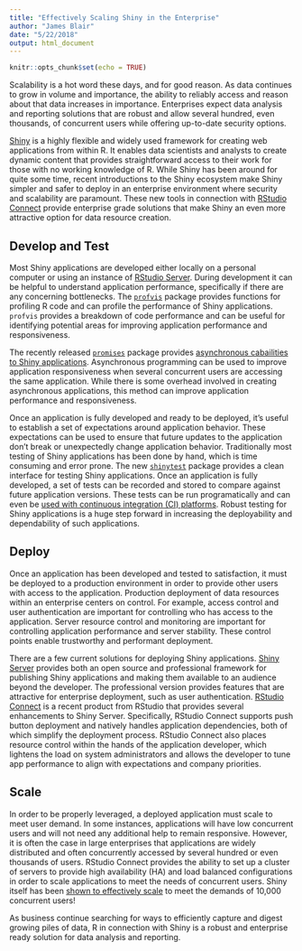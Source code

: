 ```yaml
---
title: "Effectively Scaling Shiny in the Enterprise"
author: "James Blair"
date: "5/22/2018"
output: html_document
---
```


```r
knitr::opts_chunk$set(echo = TRUE)
```

Scalability is a hot word these days, and for good reason. As data continues to grow in volume and importance, the ability to reliably access and reason about that data increases in importance. Enterprises expect data analysis and reporting solutions that are robust and allow several hundred, even thousands, of concurrent users while offering up-to-date security options.

[Shiny](http://shiny.rstudio.com/) is a highly flexible and widely used framework for creating web applications from within R. It enables data scientists and analysts to create dynamic content that provides straightforward access to their work for those with no working knowledge of R. While Shiny has been around for quite some time, recent introductions to the Shiny ecosystem make Shiny simpler and safer to deploy in an enterprise environment where security and scalability are paramount. These new tools in connection with [RStudio Connect](https://www.rstudio.com/products/connect/) provide enterprise grade solutions that make Shiny an even more attractive option for data resource creation.

## Develop and Test
Most Shiny applications are developed either locally on a personal computer or using an instance of [RStudio Server](https://www.rstudio.com/products/rstudio/#Server). During development it can be helpful to understand application performance, specifically if there are any concerning bottlenecks. The [`profvis`](https://rstudio.github.io/profvis/examples.html#example-3---profiling-a-shiny-application) package provides functions for profiling R code and can profile the performance of Shiny applications. `profvis` provides a breakdown of code performance and can be useful for identifying potential areas for improving application performance and responsiveness.

The recently released [`promises`](https://rstudio.github.io/promises/index.html) package provides [asynchronous cabailities to Shiny applications](https://rstudio.github.io/promises/articles/shiny.html). Asynchronous programming can be used to improve application responsiveness when several concurrent users are accessing the same application. While there is some overhead involved in creating asynchronous applications, this method can improve application performance and responsiveness.

Once an application is fully developed and ready to be deployed, it's useful to establish a set of expectations around application behavior. These expectations can be used to ensure that future updates to the application don't break or unexpectedly change application behavior. Traditionally most testing of Shiny applications has been done by hand, which is time consuming and error prone. The new [`shinytest`](https://rstudio.github.io/shinytest/articles/shinytest.html) package provides a clean interface for testing Shiny applications. Once an application is fully developed, a set of tests can be recorded and stored to compare against future application versions. These tests can be run programatically and can even be [used with continuous integration (CI) platforms](https://rstudio.github.io/shinytest/articles/ci.html). Robust testing for Shiny applications is a huge step forward in increasing the deployability and dependability of such applications.

## Deploy
Once an application has been developed and tested to satisfaction, it must be deployed to a production environment in order to provide other users with access to the application. Production deployment of data resources within an enterprise centers on control. For example, access control and user authentication are important for controlling who has access to the application. Server resource control and monitoring are important for controlling application performance and server stability. These control points enable trustworthy and performant deployment.

There are a few current solutions for deploying Shiny applications. [Shiny Server](https://www.rstudio.com/products/shiny/shiny-server/) provides both an open source and professional framework for publishing Shiny applications and making them available to an audience beyond the developer. The professional version provides features that are attractive for enterprise deployment, such as user authentication. [RStudio Connect](https://www.rstudio.com/products/connect/) is a recent product from RStudio that provides several enhancements to Shiny Server. Specifically, RStudio Connect supports push button deployment and natively handles application dependencies, both of which simplify the deployment process. RStudio Connect also places resource control within the hands of the application developer, which lightens the load on system administrators and allows the developer to tune app performance to align with expectations and company priorities.

## Scale
In order to be properly leveraged, a deployed application must scale to meet user demand. In some instances, applications will have low concurrent users and will not need any additional help to remain responsive. However, it is often the case in large enterprises that applications are widely distributed and often concurrently accessed by several hundred or even thousands of users. RStudio Connect provides the ability to set up a cluster of servers to provide high availability (HA) and load balanced configurations in order to scale applications to meet the needs of concurrent users. Shiny itself has been [shown to effectively scale](https://www.rstudio.com/resources/videos/scaling-shiny/) to meet the demands of 10,000 concurrent users!

As business continue searching for ways to efficiently capture and digest growing piles of data, R in connection with Shiny is a robust and enterprise ready solution for data analysis and reporting.

